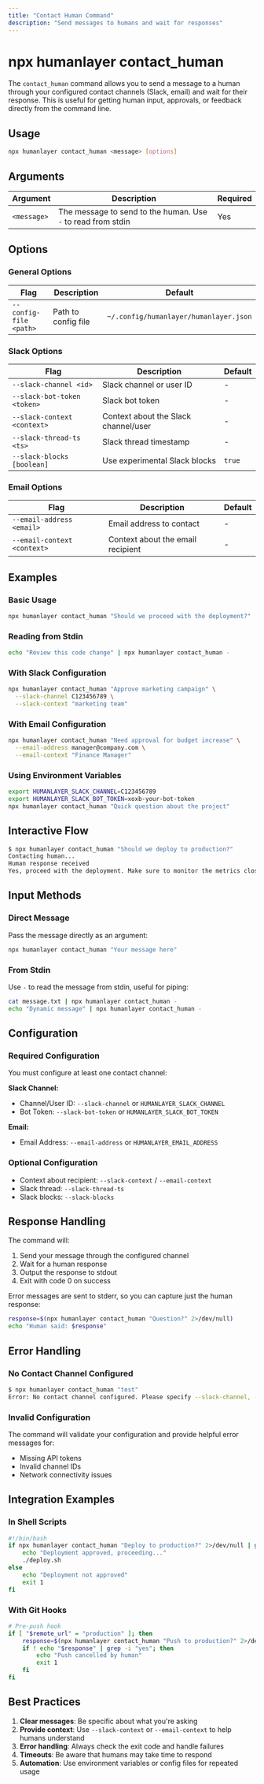 ```yaml
---
title: "Contact Human Command"
description: "Send messages to humans and wait for responses"
---
```


# npx humanlayer contact_human

The `contact_human` command allows you to send a message to a human through your configured contact channels (Slack, email) and wait for their response. This is useful for getting human input, approvals, or feedback directly from the command line.

## Usage

```bash
npx humanlayer contact_human <message> [options]
```

## Arguments

| Argument    | Description                                                  | Required |
| ----------- | ------------------------------------------------------------ | -------- |
| `<message>` | The message to send to the human. Use `-` to read from stdin | Yes      |

## Options

### General Options

| Flag                   | Description         | Default                                |
| ---------------------- | ------------------- | -------------------------------------- |
| `--config-file <path>` | Path to config file | `~/.config/humanlayer/humanlayer.json` |

### Slack Options

| Flag                        | Description                          | Default |
| --------------------------- | ------------------------------------ | ------- |
| `--slack-channel <id>`      | Slack channel or user ID             | -       |
| `--slack-bot-token <token>` | Slack bot token                      | -       |
| `--slack-context <context>` | Context about the Slack channel/user | -       |
| `--slack-thread-ts <ts>`    | Slack thread timestamp               | -       |
| `--slack-blocks [boolean]`  | Use experimental Slack blocks        | `true`  |

### Email Options

| Flag                        | Description                       | Default |
| --------------------------- | --------------------------------- | ------- |
| `--email-address <email>`   | Email address to contact          | -       |
| `--email-context <context>` | Context about the email recipient | -       |

## Examples

### Basic Usage

```bash
npx humanlayer contact_human "Should we proceed with the deployment?"
```

### Reading from Stdin

```bash
echo "Review this code change" | npx humanlayer contact_human -
```

### With Slack Configuration

```bash
npx humanlayer contact_human "Approve marketing campaign" \
  --slack-channel C123456789 \
  --slack-context "marketing team"
```

### With Email Configuration

```bash
npx humanlayer contact_human "Need approval for budget increase" \
  --email-address manager@company.com \
  --email-context "Finance Manager"
```

### Using Environment Variables

```bash
export HUMANLAYER_SLACK_CHANNEL=C123456789
export HUMANLAYER_SLACK_BOT_TOKEN=xoxb-your-bot-token
npx humanlayer contact_human "Quick question about the project"
```

## Interactive Flow

```bash
$ npx humanlayer contact_human "Should we deploy to production?"
Contacting human...
Human response received
Yes, proceed with the deployment. Make sure to monitor the metrics closely.
```

## Input Methods

### Direct Message

Pass the message directly as an argument:

```bash
npx humanlayer contact_human "Your message here"
```

### From Stdin

Use `-` to read the message from stdin, useful for piping:

```bash
cat message.txt | npx humanlayer contact_human -
echo "Dynamic message" | npx humanlayer contact_human -
```

## Configuration

### Required Configuration

You must configure at least one contact channel:

**Slack Channel:**

- Channel/User ID: `--slack-channel` or `HUMANLAYER_SLACK_CHANNEL`
- Bot Token: `--slack-bot-token` or `HUMANLAYER_SLACK_BOT_TOKEN`

**Email:**

- Email Address: `--email-address` or `HUMANLAYER_EMAIL_ADDRESS`

### Optional Configuration

- Context about recipient: `--slack-context` / `--email-context`
- Slack thread: `--slack-thread-ts`
- Slack blocks: `--slack-blocks`

## Response Handling

The command will:

1. Send your message through the configured channel
2. Wait for a human response
3. Output the response to stdout
4. Exit with code 0 on success

Error messages are sent to stderr, so you can capture just the human response:

```bash
response=$(npx humanlayer contact_human "Question?" 2>/dev/null)
echo "Human said: $response"
```

## Error Handling

### No Contact Channel Configured

```bash
$ npx humanlayer contact_human "test"
Error: No contact channel configured. Please specify --slack-channel, --email-address, or use environment variables/config file.
```

### Invalid Configuration

The command will validate your configuration and provide helpful error messages for:

- Missing API tokens
- Invalid channel IDs
- Network connectivity issues

## Integration Examples

### In Shell Scripts

```bash
#!/bin/bash
if npx humanlayer contact_human "Deploy to production?" 2>/dev/null | grep -i "yes"; then
    echo "Deployment approved, proceeding..."
    ./deploy.sh
else
    echo "Deployment not approved"
    exit 1
fi
```

### With Git Hooks

```bash
# Pre-push hook
if [ "$remote_url" = "production" ]; then
    response=$(npx humanlayer contact_human "Push to production?" 2>/dev/null)
    if ! echo "$response" | grep -i "yes"; then
        echo "Push cancelled by human"
        exit 1
    fi
fi
```

## Best Practices

1. **Clear messages**: Be specific about what you're asking
2. **Provide context**: Use `--slack-context` or `--email-context` to help humans understand
3. **Error handling**: Always check the exit code and handle failures
4. **Timeouts**: Be aware that humans may take time to respond
5. **Automation**: Use environment variables or config files for repeated usage
